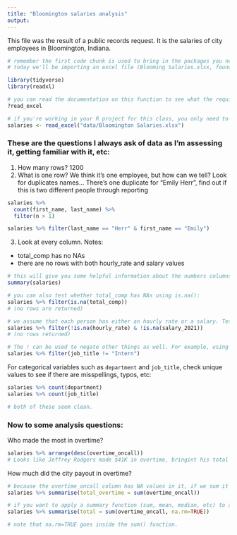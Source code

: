 ```yaml
---
title: "Bloomington salaries analysis"
output: 
---
```


This file was the result of a public records request. It is the salaries of city employees in Bloomington, Indiana.

```r
# remember the first code chunk is used to bring in the packages you need for this script.
# today we'll be importing an excel file (Blooming Salaries.xlsx, found in Files on Canvas) so we need the readxl package

library(tidyverse)
library(readxl)
```

```r
# you can read the documentation on this function to see what the required and optional arguments are. Like read_csv(), it's one required argument is a path/file to import. 
?read_excel

# if you're working in your R project for this class, you only need to tell R to look into the data folder and look for the file "Bloomington Salaries.xlsx"):
salaries <- read_excel("data/Bloomington Salaries.xlsx")

```

### These are the questions I always ask of data as I'm assessing it, getting familiar with it, etc:

1. How many rows? 1200
2. What is one row? 
  We think it's one employee, but how can we tell? Look for duplicates names... 
  There's one duplicate for "Emily Herr", find out if this is two different people through reporting
```r
salaries %>% 
  count(first_name, last_name) %>% 
  filter(n > 1)

salaries %>% filter(last_name == "Herr" & first_name == "Emily")
```
3. Look at every column.
Notes: 
- total_comp has no NAs
- there are no rows with both hourly_rate and salary values

```r
# this will give you some helpful information about the numbers columns in particular. Note that total_comp has no nulls (NAs):
summary(salaries)

# you can also test whether total_comp has NAs using is.na(): 
salaries %>% filter(is.na(total_comp))
# (no rows are returned)

# we assume that each person has either an hourly rate or a salary. Test whether any person has values in both columns. To do this, use ! in front of is.na() to search for values that AREN'T NA:
salaries %>% filter(!is.na(hourly_rate) & !is.na(salary_2021))
# (no rows returned)

# The ! can be used to negate other things as well. For example, using != means "not equal to": 
salaries %>% filter(job_title != "Intern")
```

For categorical variables such as `department` and `job_title`, check unique values to see if there are misspellings, typos, etc:
```r
salaries %>% count(department)
salaries %>% count(job_title)

# both of these seem clean.
```

### Now to some analysis questions:

Who made the most in overtime? 
```r
salaries %>% arrange(desc(overtime_oncall))
# Looks like Jeffrey Rodgers made $41K in overtime, bringint his total comp up to $106K. Why? The data can't tell us why; maybe he's gaming the system, maybe the police are shortstaffed and he has to work nights and weekends. That's a reporting question. The data tells us the "what", not the "why".
```

How much did the city payout in overtime? 
```r
# because the overtime_oncall column has NA values in it, if we sum it we'll get NA returned. This is an IMPORTANT thing to know about R:
salaries %>% summarise(total_overtime = sum(overtime_oncall))

# if you want to apply a summary function (sum, mean, median, etc) to a numbers column that has NAs in it, you have to explicitly tell those functions to remove the NAs, using the na.rm argument:
salaries %>% summarise(total = sum(overtime_oncall, na.rm=TRUE))

# note that na.rm=TRUE goes inside the sum() function.
```







